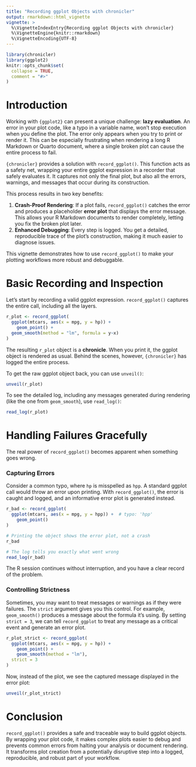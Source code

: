 ```yaml
---
title: "Recording ggplot Objects with chronicler"
output: rmarkdown::html_vignette
vignette: >
  %\VignetteIndexEntry{Recording ggplot Objects with chronicler}
  %\VignetteEngine{knitr::rmarkdown}
  %\VignetteEncoding{UTF-8}
---
```


```r
library(chronicler)
library(ggplot2)
knitr::opts_chunk$set(
  collapse = TRUE,
  comment = "#>"
)
```

# Introduction

Working with `{ggplot2}` can present a unique challenge: **lazy evaluation**. An
error in your plot code, like a typo in a variable name, won't stop execution
when you define the plot. The error only appears when you try to print or render
it. This can be especially frustrating when rendering a long R Markdown or
Quarto document, where a single broken plot can cause the entire process to
fail.

`{chronicler}` provides a solution with `record_ggplot()`. This function acts as
a safety net, wrapping your entire ggplot expression in a recorder that safely
evaluates it. It captures not only the final plot, but also all the errors,
warnings, and messages that occur during its construction.

This process results in two key benefits:

1.  **Crash-Proof Rendering**: If a plot fails, `record_ggplot()` catches the
    error and produces a placeholder **error plot** that displays the error
    message. This allows your R Markdown documents to render completely, letting
    you fix the broken plot later.
2.  **Enhanced Debugging**: Every step is logged. You get a detailed,
    reproducible trace of the plot's construction, making it much easier to
    diagnose issues.

This vignette demonstrates how to use `record_ggplot()` to make your plotting
workflows more robust and debuggable.

# Basic Recording and Inspection

Let's start by recording a valid ggplot expression. `record_ggplot()` captures
the entire call, including all the layers.

```r
r_plot <- record_ggplot(
  ggplot(mtcars, aes(x = mpg, y = hp)) +
    geom_point() +
  geom_smooth(method = "lm", formula = y~x)
)
```

The resulting `r_plot` object is a **chronicle**. When you print it, the ggplot
object is rendered as usual. Behind the scenes, however, `{chronicler}` has
logged the entire process.

To get the raw ggplot object back, you can use `unveil()`:

```r
unveil(r_plot)
```

To see the detailed log, including any messages generated during rendering (like
the one from `geom_smooth`), use `read_log()`:

```r
read_log(r_plot)
```

# Handling Failures Gracefully

The real power of `record_ggplot()` becomes apparent when something goes wrong.

### Capturing Errors

Consider a common typo, where `hp` is misspelled as `hpp`. A standard ggplot
call would throw an error upon printing. With `record_ggplot()`, the error is
caught and logged, and an informative error plot is generated instead.

```r
r_bad <- record_ggplot(
  ggplot(mtcars, aes(x = mpg, y = hpp)) +  # typo: 'hpp'
    geom_point()
)

# Printing the object shows the error plot, not a crash
r_bad

# The log tells you exactly what went wrong
read_log(r_bad)
```

The R session continues without interruption, and you have a clear record of the problem.

### Controlling Strictness

Sometimes, you may want to treat messages or warnings as if they were failures.
The `strict` argument gives you this control. For example, `geom_smooth()`
produces a message about the formula it's using. By setting `strict = 3`, we can
tell `record_ggplot` to treat any message as a critical event and generate an
error plot.

```r
r_plot_strict <- record_ggplot(
  ggplot(mtcars, aes(x = mpg, y = hp)) +
    geom_point() +
    geom_smooth(method = "lm"),
  strict = 3
)
```

Now, instead of the plot, we see the captured message displayed in the error plot:

```r
unveil(r_plot_strict)
```

# Conclusion

`record_ggplot()` provides a safe and traceable way to build ggplot objects. By
wrapping your plot code, it makes complex plots easier to debug and prevents
common errors from halting your analysis or document rendering. It transforms
plot creation from a potentially disruptive step into a logged, reproducible,
and robust part of your workflow.
